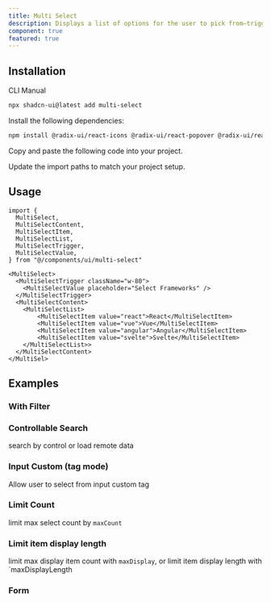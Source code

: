 ```yaml
---
title: Multi Select
description: Displays a list of options for the user to pick from—triggered by a button.
component: true
featured: true
---
```


<ComponentPreview name="multi-select-basic" />

## Installation

<Tabs defaultValue="cli">

<TabsList>
  <TabsTrigger value="cli">CLI</TabsTrigger>
  <TabsTrigger value="manual">Manual</TabsTrigger>
</TabsList>
<TabsContent value="cli">

```bash
npx shadcn-ui@latest add multi-select
```

</TabsContent>

<TabsContent value="manual">

<Steps>

<Step>Install the following dependencies:</Step>

```bash
npm install @radix-ui/react-icons @radix-ui/react-popover @radix-ui/react-primitive @radix-ui/react-use-controllable-state
```

<Step>Copy and paste the following code into your project.</Step>

<ComponentSource name="multi-select" />

<Step>Update the import paths to match your project setup.</Step>

</Steps>

</TabsContent>

</Tabs>

## Usage

```tsx
import {
  MultiSelect,
  MultiSelectContent,
  MultiSelectItem,
  MultiSelectList,
  MultiSelectTrigger,
  MultiSelectValue,
} from "@/components/ui/multi-select"
```

```tsx
<MultiSelect>
  <MultiSelectTrigger className="w-80">
    <MultiSelectValue placeholder="Select Frameworks" />
  </MultiSelectTrigger>
  <MultiSelectContent>
    <MultiSelectList>
        <MultiSelectItem value="react">React</MultiSelectItem>
        <MultiSelectItem value="vue">Vue</MultiSelectItem>
        <MultiSelectItem value="angular">Angular</MultiSelectItem>
        <MultiSelectItem value="svelte">Svelte</MultiSelectItem>
    </MultiSelectList>>
  </MultiSelectContent>
</MultiSel>
```

## Examples

### With Filter

<ComponentPreview name="multi-select-filter" />

### Controllable Search

search by control or load remote data

<ComponentPreview name="multi-select-controllable-search" />

### Input Custom (tag mode)

Allow user to select from input custom tag

<ComponentPreview name="multi-select-input-custom" />

### Limit Count

limit max select count by `maxCount`

<ComponentPreview name="multi-select-limit-count" />

### Limit item display length

limit max display item count with `maxDisplay`, or limit item display length with `maxDisplayLength

<ComponentPreview name="multi-select-limit-display-length" />

### Form

<ComponentPreview name="multi-select-form" />
